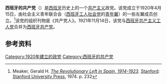 {{not|西班牙共产党}}
{{Infobox political party
| name = 西班牙的共产党
| native_name = Partido Comunista Español
| logo = 
| colorcode = red
| leader = 
| president = 
| chairman = 
| general_secretary = 
| first_secretary = 
| secretary_general = 
| presidium = 
| secretary = 
| spokesperson = 
| foundation = {{start date|1920|4|15}}<ref>Amaro del Rosal, «Consideraciones y vivencias sobre la fundación del PCE y sus primeros años», en AA. VV., ''Contribución a la historia del PCE'', Madrid, Fundación de Investigaciones Marxistas, 2004, p. 76.</ref>
| dissolution = 1921年11月14日<ref>Amaro del Rosal, ob. cit., pp. 77-79.</ref>
| ideology = [[马克思主义|马克思主义]]<br>[[共产主义|共产主义]]
| headquarters = 
| international = [[第三国际|第三国际]]
| website = 
| country = 西班牙
}}
'''西班牙的共产党'''（{{lang-es|Partido Comunista Español}}）是[[西班牙|西班牙]]历史上的一个[[共产主义|共产主义]]政党。该党成立于1920年4月15日，由社会主义青年联合会（[[西班牙工人社会党|西班牙工人社会党]]的[[青年翼|青年翼]]）的一些左翼成员创立。<ref>Meaker, Gerald H. ''[https://books.google.com/books?id=RM6rAAAAIAAJ The Revolutionary Left in Spain, 1914-1923]''. [[斯坦福_(加利福尼亚州)|Stanford]]: [[Stanford_University_Press|Stanford University Press]], 1974. p. 232</ref>该党的组织刊物是《共产党人》。1921年11月14日，该党与[[西班牙共产主义工人党_(1921年)|西班牙共产主义工人党]]合并为[[西班牙共产党|西班牙共产党]]。

==参考资料==
{{reflist}}
{{西班牙共产党}}
[[Category:1920年建立的政党|Category:1920年建立的政党]]
[[Category:西班牙的共产党|Category:西班牙的共产党]]